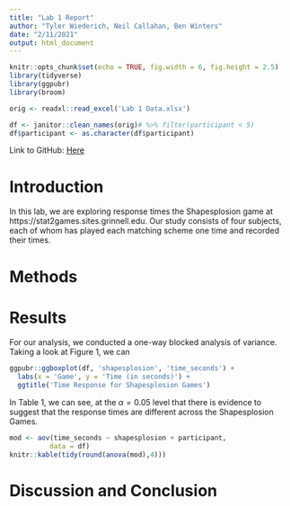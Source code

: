 ```yaml
---
title: "Lab 1 Report"
author: "Tyler Wiederich, Neil Callahan, Ben Winters"
date: "2/11/2021"
output: html_document
---
```


```r
knitr::opts_chunk$set(echo = TRUE, fig.width = 6, fig.height = 2.5)
library(tidyverse)
library(ggpubr)
library(broom)

orig <- readxl::read_excel('Lab 1 Data.xlsx')

df <- janitor::clean_names(orig)# %>% filter(participant < 5)
df$participant <- as.character(df$participant)
```

Link to GitHub: [Here](https://docs.google.com/document/d/1S4Z3g0xJKffbYEg2MhP7jPf99jayw14m7c4IV8Mf8T0/edit?usp=sharing)

# Introduction

In this lab, we are exploring response times the Shapesplosion game at https://stat2games.sites.grinnell.edu. Our study consists of four subjects, each of whom has played each matching scheme one time and recorded their times. 

# Methods

# Results

For our analysis, we conducted a one-way blocked analysis of variance. Taking a look at Figure 1, we can 

```r
ggpubr::ggboxplot(df, 'shapesplosion', 'time_seconds') +
  labs(x = 'Game', y = 'Time (in seconds)') +
  ggtitle('Time Response for Shapesplosion Games')

```

In Table 1, we can see, at the $\alpha=0.05$ level that there is evidence to suggest that the response times are different across the Shapesplosion Games.

```r
mod <- aov(time_seconds ~ shapesplosion + participant, 
          data = df)
knitr::kable(tidy(round(anova(mod),4)))
```


# Discussion and Conclusion



